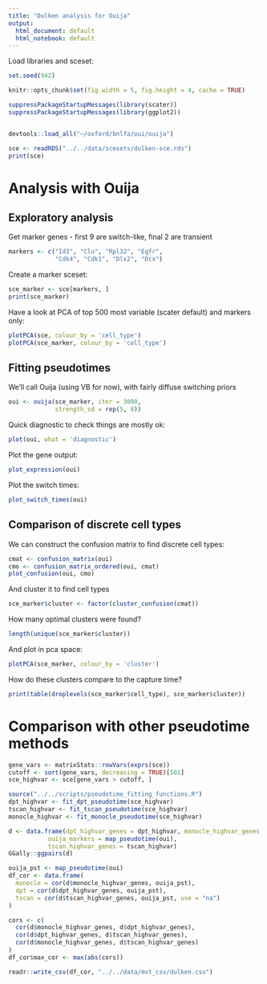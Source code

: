 ```yaml
---
title: "Dulken analysis for Ouija"
output:
  html_document: default
  html_notebook: default
---
```


Load libraries and sceset:

```r
set.seed(942)

knitr::opts_chunk$set(fig.width = 5, fig.height = 4, cache = TRUE)

suppressPackageStartupMessages(library(scater))
suppressPackageStartupMessages(library(ggplot2))


devtools::load_all("~/oxford/bnlfa/oui/ouija")

sce <- readRDS("../../data/scesets/dulken-sce.rds")
print(sce)
```

# Analysis with Ouija

## Exploratory analysis

Get marker genes - first 9 are switch-like, final 2 are transient

```r
markers <- c("Id3", "Clu", "Rpl32", "Egfr",
             "Cdk4", "Cdk1", "Dlx2", "Dcx")
```

Create a marker sceset:

```r
sce_marker <- sce[markers, ]
print(sce_marker)
```

Have a look at PCA of top 500 most variable (scater default) and markers only:

```r
plotPCA(sce, colour_by = 'cell_type')
plotPCA(sce_marker, colour_by = 'cell_type')
```


## Fitting pseudotimes

We'll call Ouija (using VB for now), with fairly diffuse switching priors

```r
oui <- ouija(sce_marker, iter = 3000,
             strength_sd = rep(5, 8))
```

Quick diagnostic to check things are mostly ok:

```r
plot(oui, what = 'diagnostic')
```

Plot the gene output:

```r
plot_expression(oui)
```

Plot the switch times:

```r
plot_switch_times(oui)
```




## Comparison of discrete cell types

We can construct the confusion matrix to find discrete cell types:

```r
cmat <- confusion_matrix(oui)
cmo <- confusion_matrix_ordered(oui, cmat)
plot_confusion(oui, cmo)
```

And cluster it to find cell types

```r
sce_marker$cluster <- factor(cluster_confusion(cmat))
```

How many optimal clusters were found?

```r
length(unique(sce_marker$cluster))
```

And plot in pca space:

```r
plotPCA(sce_marker, colour_by = 'cluster')
```

How do these clusters compare to the capture time?

```r
print(table(droplevels(sce_marker$cell_type), sce_marker$cluster))
```


# Comparison with other pseudotime methods

```r
gene_vars <- matrixStats::rowVars(exprs(sce))
cutoff <- sort(gene_vars, decreasing = TRUE)[501]
sce_highvar <- sce[gene_vars > cutoff, ]
```

```r
source("../../scripts/pseudotime_fitting_functions.R")
dpt_highvar <- fit_dpt_pseudotime(sce_highvar)
tscan_highvar <- fit_tscan_pseudotime(sce_highvar)
monocle_highvar <- fit_monocle_pseudotime(sce_highvar)

d <- data.frame(dpt_highvar_genes = dpt_highvar, monocle_highvar_genes = monocle_highvar,
           ouija_markers = map_pseudotime(oui), 
           tscan_highvar_genes = tscan_highvar)
GGally::ggpairs(d)

```

```r
ouija_pst <- map_pseudotime(oui)
df_cor <- data.frame(
  monocle = cor(d$monocle_highvar_genes, ouija_pst),
  dpt = cor(d$dpt_highvar_genes, ouija_pst),
  tscan = cor(d$tscan_highvar_genes, ouija_pst, use = "na")
)
```


```r
cors <- c(
  cor(d$monocle_highvar_genes, d$dpt_highvar_genes),
  cor(d$dpt_highvar_genes, d$tscan_highvar_genes),
  cor(d$monocle_highvar_genes, d$tscan_highvar_genes)
)
df_cor$max_cor <- max(abs(cors))
```


```r
readr::write_csv(df_cor, "../../data/mvt_csv/dulken.csv")

```
